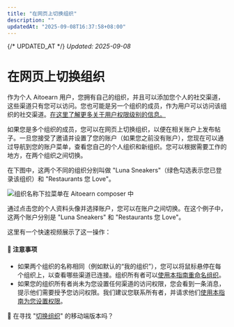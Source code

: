 ```yaml
---
title: "在网页上切换组织"
description: ""
updatedAt: "2025-09-08T16:37:58+08:00"
---
```

{/* UPDATED_AT */}
_Updated: 2025-09-08_

# 在网页上切换组织

作为个人 Aitoearn 用户，您拥有自己的组织，并且可以添加您个人的社交渠道，这些渠道只有您可以访问。您也可能是另一个组织的成员，作为用户可以访问该组织的社交渠道。[在这里了解更多关于用户权限级别的信息。](https://aitoearn.帮助scoutdocs.com/article/674-getting-started-as-a-用户-在-an-组织)

如果您是多个组织的成员，您可以在网页上切换组织，以便在相关账户上发布帖子。一旦您接受了邀请并设置了您的账户（如果您之前没有账户），您现在可以通过导航到您的账户菜单，查看您自己的个人组织和新组织。您可以根据需要工作的地方，在两个组织之间切换。

在下图中，这两个不同的组织分别叫做 "Luna Sneakers"（绿色勾选表示您已登录该组织）和 "Restaurants 您 Love"。

![组织名称下拉菜单在 Aitoearn composer 中](//d33v4339jhl8k0.cloudfront.net/docs/assets/64cb6cf86d4a3e191f237e66/图片s/65149919f8eafb48f4e81327/img-1703224-1695848728-1002742817.png)

通过点击您的个人资料头像并选择账户，您可以在账户之间切换。在这个例子中，这两个账户分别是 "Luna Sneakers" 和 "Restaurants 您 Love"。

这里有一个快速视频展示了这一操作：

#### 📝 注意事项
- 如果两个组织的名称相同（例如默认的“我的组织”），您可以将鼠标悬停在每个组织上，以查看哪些渠道已连接。组织所有者可以[使用本指南重命名组织](https://aitoearn.帮助scoutdocs.com/article/669-renaming-您的-aitoearn-组织)。
- 如果您的组织所有者尚未为您设置任何渠道的访问权限，您会看到一条消息，提示他们需要授予您访问权限。我们建议您联系所有者，并请求他们[使用本指南为您设置权限](https://aitoearn.帮助scoutdocs.com/article/670-添加ing-用户s-和-setting-up-权限s-在-您的-组织)。

📝 在寻找 "[切换组织](https://支持.aitoearn.com//支持.aitoearn.com/article/626-switching-组织s-在-the-aitoearn-移动端-应用)" 的移动端版本吗？
